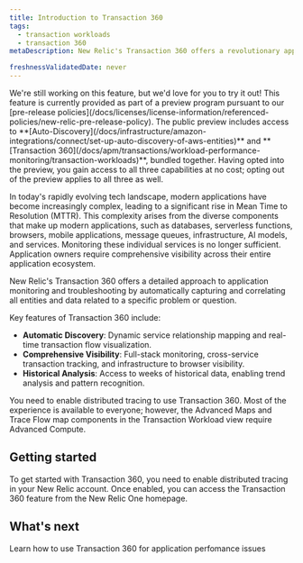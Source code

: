 ```yaml
---
title: Introduction to Transaction 360
tags:
  - transaction workloads
  - transaction 360
metaDescription: New Relic's Transaction 360 offers a revolutionary approach to application monitoring and troubleshooting by automatically capturing and correlating all entities and data related to a specific problem or question.

freshnessValidatedDate: never
---
```

<Callout title="preview">
  We're still working on this feature, but we'd love for you to try it out!
  This feature is currently provided as part of a preview program pursuant to our [pre-release policies](/docs/licenses/license-information/referenced-policies/new-relic-pre-release-policy). The public preview includes access to <DNT>**[Auto-Discovery](/docs/infrastructure/amazon-integrations/connect/set-up-auto-discovery-of-aws-entities)**</DNT> and <DNT>**[Transaction 360](/docs/apm/transactions/workload-performance-monitoring/transaction-workloads)**</DNT>, bundled together. Having opted into the preview, you gain access to all three capabilities at no cost; opting out of the preview applies to all three as well.
</Callout>

In today's rapidly evolving tech landscape, modern applications have become increasingly complex, leading to a significant rise in Mean Time to Resolution (MTTR). This complexity arises from the diverse components that make up modern applications, such as databases, serverless functions, browsers, mobile applications, message queues, infrastructure, AI models, and services. Monitoring these individual services is no longer sufficient. Application owners require comprehensive visibility across their entire application ecosystem.

New Relic's Transaction 360 offers a detailed approach to application monitoring and troubleshooting by automatically capturing and correlating all entities and data related to a specific problem or question.

Key features of Transaction 360 include:

- **Automatic Discovery**: Dynamic service relationship mapping and real-time transaction flow visualization.
- **Comprehensive Visibility**: Full-stack monitoring, cross-service transaction tracking, and infrastructure to browser visibility.
- **Historical Analysis**: Access to weeks of historical data, enabling trend analysis and pattern recognition.

<Callout variant="important">

You need to enable distributed tracing to use Transaction 360. Most of the experience is available to everyone; however, the Advanced Maps and Trace Flow map components in the Transaction Workload view require Advanced Compute.
</Callout>


## Getting started

To get started with Transaction 360, you need to enable distributed tracing in your New Relic account. Once enabled, you can access the Transaction 360 feature from the New Relic One homepage.


## What's next

<DocTiles>

  <DocTile title="Transaction 360 UI" path="/docs/apm/transactions/workload-performance-monitoring/transaction-workloads" >Learn how to use Transaction 360 for application perfomance issues</DocTile>
</DocTiles>

